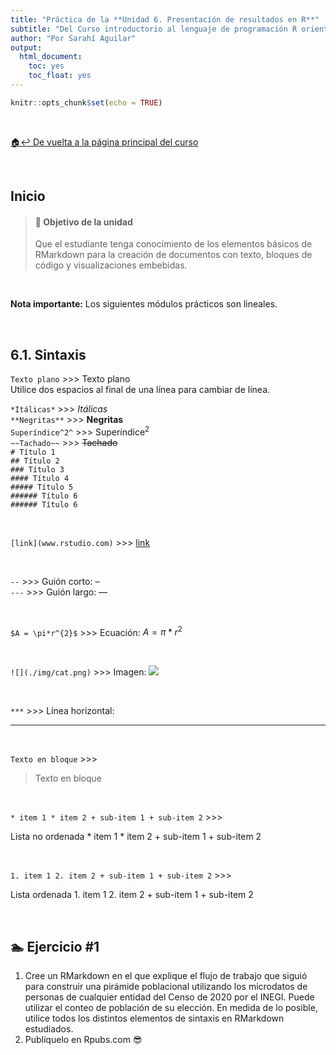 ```yaml
---
title: "Práctica de la **Unidad 6. Presentación de resultados en R**"
subtitle: "Del Curso introductorio al lenguaje de programación R orientado al análisis cuantitativo en Ciencias Sociales"
author: "Por Sarahí Aguilar"
output:
  html_document:
    toc: yes
    toc_float: yes
---
```


```r
knitr::opts_chunk$set(echo = TRUE)
```

<br/>

[🏠↩ De vuelta a la página principal del curso](index.html)

<br/>

## Inicio

> #### **🚀 Objetivo de la unidad** 
Que el estudiante tenga conocimiento de los elementos básicos de RMarkdown para la creación de documentos con texto, bloques de código y visualizaciones embebidas. 

<br/>

**Nota importante:** Los siguientes módulos prácticos son lineales. 

<br/>

## 6.1. Sintaxis

```Texto plano``` >>> Texto plano       
Utilice dos espacios al final de una línea para cambiar de línea.

```*Itálicas*``` >>> *Itálicas*       
```**Negritas**``` >>> **Negritas**       
```Superíndice^2^``` >>> Superíndice^2^       
```~~Tachado~~``` >>> ~~Tachado~~   
```# Título 1```          
```## Título 2```           
```### Título 3```            
```#### Título 4```           
```##### Título 5```          
```###### Título 6```    
```###### Título 6```   

<br/>

```[link](www.rstudio.com) ``` >>> [link](www.rstudio.com) 

<br/>

```--``` >>> Guión corto: --        
```---``` >>> Guión largo: ---        

<br/>

```$A = \pi*r^{2}$``` >>> Ecuación: $A = \pi*r^{2}$

<br/>

```![](./img/cat.png)``` >>> Imagen: ![](./img/cat.png)       

<br/>

```***``` >>> Línea horizontal: 

***

<br/>

```Texto en bloque``` >>> 

> Texto en bloque


<br/>

```* item 1 * item 2 + sub-item 1 + sub-item 2``` >>> 

Lista no ordenada
* item 1
* item 2
 + sub-item 1
 + sub-item 2 
 
<br/>

```1. item 1 2. item 2 + sub-item 1 + sub-item 2``` >>> 

Lista ordenada
1. item 1
2. item 2
 + sub-item 1
 + sub-item 2 
 
<br/>

## 🏊️ Ejercicio #1
1. Cree un RMarkdown en el que explique el flujo de trabajo que siguió para construir una pirámide poblacional utilizando los microdatos de personas de cualquier entidad del Censo de 2020 por el INEGI. Puede utilizar el conteo de población de su elección. En medida de lo posible, utilice todos los distintos elementos de sintaxis en RMarkdown estudiados.
2. Publíquelo en Rpubs.com 😎 